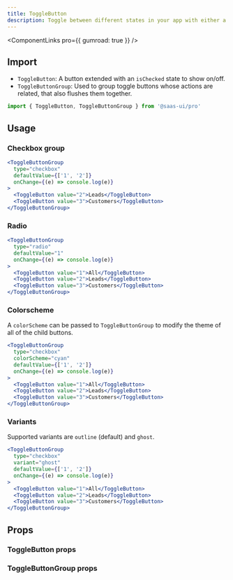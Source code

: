 ```yaml
---
title: ToggleButton
description: Toggle between different states in your app with either a checkbox or radio mode.
---
```


<ComponentLinks pro={{ gumroad: true }} />

## Import

- `ToggleButton`: A button extended with an `isChecked` state to show on/off.
- `ToggleButtonGroup`: Used to group toggle buttons whose actions are related, that also flushes them together.

```ts
import { ToggleButton, ToggleButtonGroup } from '@saas-ui/pro'
```

## Usage

### Checkbox group

```jsx
<ToggleButtonGroup
  type="checkbox"
  defaultValue={['1', '2']}
  onChange={(e) => console.log(e)}
>
  <ToggleButton value="2">Leads</ToggleButton>
  <ToggleButton value="3">Customers</ToggleButton>
</ToggleButtonGroup>
```

### Radio

```jsx
<ToggleButtonGroup
  type="radio"
  defaultValue="1"
  onChange={(e) => console.log(e)}
>
  <ToggleButton value="1">All</ToggleButton>
  <ToggleButton value="2">Leads</ToggleButton>
  <ToggleButton value="3">Customers</ToggleButton>
</ToggleButtonGroup>
```

### Colorscheme

A `colorScheme` can be passed to `ToggleButtonGroup` to modify the theme of all of the child buttons.

```jsx
<ToggleButtonGroup
  type="checkbox"
  colorScheme="cyan"
  defaultValue={['1', '2']}
  onChange={(e) => console.log(e)}
>
  <ToggleButton value="1">All</ToggleButton>
  <ToggleButton value="2">Leads</ToggleButton>
  <ToggleButton value="3">Customers</ToggleButton>
</ToggleButtonGroup>
```

### Variants

Supported variants are `outline` (default) and `ghost`.

```jsx
<ToggleButtonGroup
  type="checkbox"
  variant="ghost"
  defaultValue={['1', '2']}
  onChange={(e) => console.log(e)}
>
  <ToggleButton value="1">All</ToggleButton>
  <ToggleButton value="2">Leads</ToggleButton>
  <ToggleButton value="3">Customers</ToggleButton>
</ToggleButtonGroup>
```

## Props

### ToggleButton props

<PropsTable of="ToggleButton" />

### ToggleButtonGroup props

<PropsTable of="ToggleButtonGroup" />
